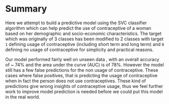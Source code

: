 # Summary

Here we attempt to build a predictive model using the SVC classifier algorithm which can help predict the use of contraceptive of a woman based on her demographic and socio-economic characteristics. The target which was originally of 3 classes has been modified to 2 classes with target `1` defining usage of contraceptive (including short term and long term) and `0` defining no usage of contraceptive for simplicity and practical reasons. 

Our model performed fairly well on unseen data , with an overall accuracy of ~ 74% and the area under the curve (AUC) is of 78%. However the model still has a few false predictions for the non usage of contraceptive. These cases where false positives, that is predicting the usage of contraceptive when in fact the person does not use contraceptives. These kind of predictions give wrong insights of contraceptive usage, thus we feel further work to improve model prediction is needed before we could put this model in the real world.